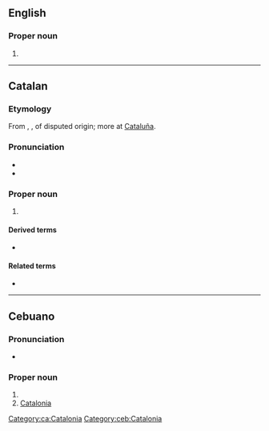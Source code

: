 ==English==

===Proper noun===
{{en-proper noun}}

# {{alternative form of|en|Catalonia}}

----

==Catalan==

===Etymology===
From {{der|ca|ML.|Cathalonia}}, {{m|la|Cathalaunia}}, of disputed origin; more at [[w:Catalonia#Etymology and pronunciation|Cataluña]].

===Pronunciation===
* {{ca-IPA}}
* {{audio|ca|LL-Q7026 (cat)-Unjoanqualsevol-Cataluña.wav|Audio}}

===Proper noun===
{{ca-proper noun|f}}

# {{place|ca|autonomous community|c/Spain|t=Catalonia}}

====Derived terms====
* {{l|ca|Cataluña Nord}}

====Related terms====
* {{l|ca|catalán}}

[[Category:ca:Catalonia]]

----

==Cebuano==

===Pronunciation===
* {{hyphenation|ceb|Ca|ta|lu|ña}}

===Proper noun===
{{head|ceb|proper noun}}

# {{surname|ceb}}
# [[Catalonia]]

[[Category:ceb:Catalonia]]